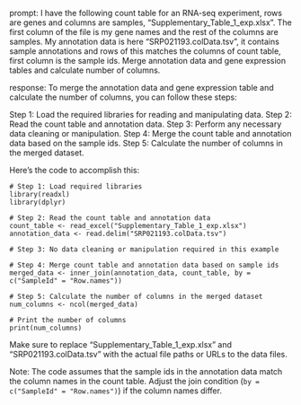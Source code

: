 prompt:
I have the following count table for an RNA-seq experiment, rows are genes and columns are samples, "Supplementary_Table_1_exp.xlsx". The first column of the file is my gene names and the rest of the columns are samples. My annotation data is here  "SRP021193.colData.tsv", it contains sample annotations and rows of this matches the columns of count table, first column is the sample ids. Merge annotation data and gene expression tables and calculate number of columns.

response:
To merge the annotation data and gene expression table and calculate the number of columns, you can follow these steps:

Step 1: Load the required libraries for reading and manipulating data.
Step 2: Read the count table and annotation data.
Step 3: Perform any necessary data cleaning or manipulation.
Step 4: Merge the count table and annotation data based on the sample ids.
Step 5: Calculate the number of columns in the merged dataset.

Here's the code to accomplish this:

```
# Step 1: Load required libraries
library(readxl)
library(dplyr)

# Step 2: Read the count table and annotation data
count_table <- read_excel("Supplementary_Table_1_exp.xlsx")
annotation_data <- read.delim("SRP021193.colData.tsv")

# Step 3: No data cleaning or manipulation required in this example

# Step 4: Merge count table and annotation data based on sample ids
merged_data <- inner_join(annotation_data, count_table, by = c("SampleId" = "Row.names"))

# Step 5: Calculate the number of columns in the merged dataset
num_columns <- ncol(merged_data)

# Print the number of columns
print(num_columns)
```

Make sure to replace "Supplementary_Table_1_exp.xlsx" and "SRP021193.colData.tsv" with the actual file paths or URLs to the data files.

Note: The code assumes that the sample ids in the annotation data match the column names in the count table. Adjust the join condition (`by = c("SampleId" = "Row.names")`) if the column names differ.

